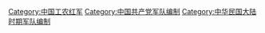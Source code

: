 [[Category:中国工农红军|Category:中国工农红军]]
[[Category:中国共产党军队编制|Category:中国共产党军队编制]]
[[Category:中华民国大陆时期军队编制|Category:中华民国大陆时期军队编制]]